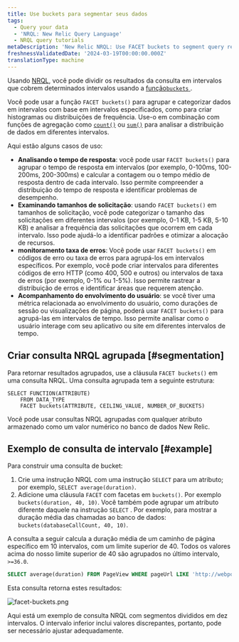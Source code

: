 ```yaml
---
title: Use buckets para segmentar seus dados
tags:
  - Query your data
  - 'NRQL: New Relic Query Language'
  - NRQL query tutorials
metaDescription: 'New Relic NRQL: Use FACET buckets to segment query results into groups based on numerical values, then grouped into buckets that cover a range.'
freshnessValidatedDate: '2024-03-19T00:00:00.000Z'
translationType: machine
---
```



Usando [NRQL](/docs/query-data/nrql-new-relic-query-language/getting-started/introduction-nrql), você pode dividir os resultados da consulta em intervalos que cobrem determinados intervalos usando a [função`buckets` ](/docs/query-your-data/nrql-new-relic-query-language/get-started/nrql-syntax-clauses-functions/#func-buckets).

Você pode usar a função `FACET buckets()` para agrupar e categorizar dados em intervalos com base em intervalos especificados, como para criar histogramas ou distribuições de frequência. Use-o em combinação com funções de agregação como [`count()`](/docs/query-your-data/nrql-new-relic-query-language/get-started/nrql-syntax-clauses-functions/#func-count) ou [`sum()`](/docs/query-your-data/nrql-new-relic-query-language/get-started/nrql-syntax-clauses-functions/#func-sum) para analisar a distribuição de dados em diferentes intervalos.

Aqui estão alguns casos de uso:

* **Analisando o tempo de resposta**: você pode usar `FACET buckets()` para agrupar o tempo de resposta em intervalos (por exemplo, 0-100ms, 100-200ms, 200-300ms) e calcular a contagem ou o tempo médio de resposta dentro de cada intervalo. Isso permite compreender a distribuição do tempo de resposta e identificar problemas de desempenho.
* **Examinando tamanhos de solicitação**: usando `FACET buckets()` em tamanhos de solicitação, você pode categorizar o tamanho das solicitações em diferentes intervalos (por exemplo, 0-1 KB, 1-5 KB, 5-10 KB) e analisar a frequência das solicitações que ocorrem em cada intervalo. Isso pode ajudá-lo a identificar padrões e otimizar a alocação de recursos.
* **monitoramento taxa de erros**: Você pode usar `FACET buckets()` em códigos de erro ou taxa de erros para agrupá-los em intervalos específicos. Por exemplo, você pode criar intervalos para diferentes códigos de erro HTTP (como 400, 500 e outros) ou intervalos de taxa de erros (por exemplo, 0-1% ou 1-5%). Isso permite rastrear a distribuição de erros e identificar áreas que requerem atenção.
* **Acompanhamento do envolvimento do usuário**: se você tiver uma métrica relacionada ao envolvimento do usuário, como durações de sessão ou visualizações de página, poderá usar `FACET buckets()` para agrupá-las em intervalos de tempo. Isso permite analisar como o usuário interage com seu aplicativo ou site em diferentes intervalos de tempo.

## Criar consulta NRQL agrupada [#segmentation]

Para retornar resultados agrupados, use a cláusula `FACET buckets()` em uma consulta NRQL. Uma consulta agrupada tem a seguinte estrutura:

```
SELECT FUNCTION(ATTRIBUTE) 
    FROM DATA_TYPE 
    FACET buckets(ATTRIBUTE, CEILING_VALUE, NUMBER_OF_BUCKETS)
```

Você pode usar consultas NRQL agrupadas com qualquer atributo armazenado como um valor numérico no banco de dados New Relic.

## Exemplo de consulta de intervalo [#example]

Para construir uma consulta de bucket:

1. Crie uma instrução NRQL com uma instrução `SELECT` para um atributo; por exemplo, `SELECT average(duration)`.
2. Adicione uma cláusula `FACET` com facetas em `buckets()`. Por exemplo `buckets(duration, 40, 10)`. Você também pode agrupar um atributo diferente daquele na instrução `SELECT` . Por exemplo, para mostrar a duração média das chamadas ao banco de dados: `buckets(databaseCallCount, 40, 10)`.

A consulta a seguir calcula a duração média de um caminho de página específico em 10 intervalos, com um limite superior de 40. Todos os valores acima do nosso limite superior de 40 são agrupados no último intervalo, `>=36.0`.

```sql
SELECT average(duration) FROM PageView WHERE pageUrl LIKE 'http://webportal.telco%' SINCE 1 week ago FACET buckets(duration, 40, 10)
```

Esta consulta retorna estes resultados:

<img
  title="facet-buckets.png"
  alt="facet-buckets.png"
  src={queriesnrqlFacetbyBucketsNRQLQueryBuilder}
/>

<figcaption>
  Aqui está um exemplo de consulta NRQL com segmentos divididos em dez intervalos. O intervalo inferior inclui valores discrepantes, portanto, pode ser necessário ajustar adequadamente.
</figcaption>